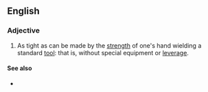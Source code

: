 ==English==

===Adjective===
{{en-adj|head=[[hand]]-[[tight]]|-}}

# As tight as can be made by the [[strength]] of one's hand wielding a standard [[tool]]: that is, without special equipment or [[leverage]].

====See also====
* {{l|en|finger-tight}}